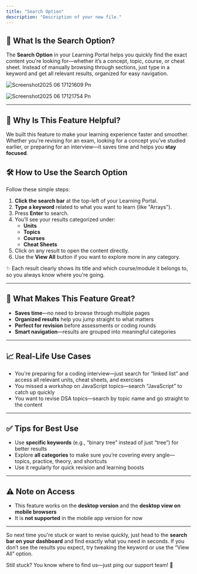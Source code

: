 ```yaml
---
title: "Search Option"
description: "Description of your new file."
---
```


## **📌 What Is the Search Option?**

The **Search Option** in your Learning Portal helps you quickly find the exact content you're looking for—whether it’s a concept, topic, course, or cheat sheet. Instead of manually browsing through sections, just type in a keyword and get all relevant results, organized for easy navigation.

![Screenshot2025 06 17121609 Pn](/images/Screenshot2025-06-17121609.png)

![Screenshot2025 06 17121754 Pn](/images/Screenshot2025-06-17121754.png)

---

## **🧠 Why Is This Feature Helpful?**

We built this feature to make your learning experience faster and smoother. Whether you're revising for an exam, looking for a concept you’ve studied earlier, or preparing for an interview—it saves time and helps you **stay focused**.

## **🛠️ How to Use the Search Option**

Follow these simple steps:

1. **Click the search bar** at the top-left of your Learning Portal.
2. **Type a keyword** related to what you want to learn (like "Arrays").
3. Press **Enter** to search.
4. You’ll see your results categorized under:
   - **Units**
   - **Topics**
   - **Courses**
   - **Cheat Sheets**
5. Click on any result to open the content directly.
6. Use the **View All** button if you want to explore more in any category.

✨ Each result clearly shows its title and which course/module it belongs to, so you always know where you're going.

---

## **🌟 What Makes This Feature Great?**

- **Saves time**—no need to browse through multiple pages
- **Organized results** help you jump straight to what matters
- **Perfect for revision** before assessments or coding rounds
- **Smart navigation**—results are grouped into meaningful categories

---

## **📈 Real-Life Use Cases**

- You're preparing for a coding interview—just search for “linked list” and access all relevant units, cheat sheets, and exercises
- You missed a workshop on JavaScript topics—search “JavaScript” to catch up quickly
- You want to revise DSA topics—search by topic name and go straight to the content

---

## **✅ Tips for Best Use**

- Use **specific keywords** (e.g., “binary tree” instead of just “tree”) for better results
- Explore **all categories** to make sure you’re covering every angle—topics, practice, theory, and shortcuts
- Use it regularly for quick revision and learning boosts

---

## **⚠️ Note on Access**

- This feature works on the **desktop version** and the **desktop view on mobile browsers**
- It is **not supported** in the mobile app version for now

---

So next time you're stuck or want to revise quickly, just head to the **search bar on your dashboard** and find exactly what you need in seconds. If you don’t see the results you expect, try tweaking the keyword or use the “View All” option.

Still stuck? You know where to find us—just ping our support team\! 💬